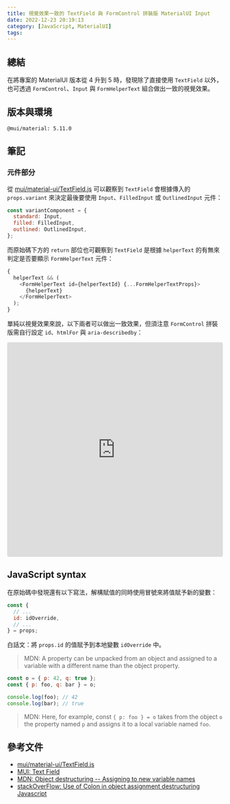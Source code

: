 ```yaml
---
title: 視覺效果一致的 TextField 與 FormControl 拼裝版 MaterialUI Input
date: 2022-12-23 20:19:13
category: [JavaScript, MaterialUI]
tags:
---
```


## 總結

在將專案的 MaterialUI 版本從 4 升到 5 時，發現除了直接使用 `TextField` 以外，也可透過 `FormControl`、`Input` 與 `FormHelperText` 組合做出一致的視覺效果。

## 版本與環境

```text
@mui/material: 5.11.0
```

## 筆記

### 元件部分

從 [mui/material-ui/TextField.js](https://github.com/mui/material-ui/blob/master/packages/mui-material/src/TextField/TextField.js) 可以觀察到 `TextField` 會根據傳入的 `props.variant` 來決定最後要使用 `Input`、`FilledInput` 或 `OutlinedInput` 元件：

```js
const variantComponent = {
  standard: Input,
  filled: FilledInput,
  outlined: OutlinedInput,
};
```

而原始碼下方的 `return` 部位也可觀察到 `TextField` 是根據 `helperText` 的有無來判定是否要顯示 `FormHelperText` 元件：

```js
{
  helperText && (
    <FormHelperText id={helperTextId} {...FormHelperTextProps}>
      {helperText}
    </FormHelperText>
  );
}
```

單純以視覺效果來說，以下兩者可以做出一致效果，但須注意 `FormControl` 拼裝版需自行設定 `id`、`htmlFor` 與 `aria-describedby`：

<iframe
  src="https://codesandbox.io/embed/mui-textfield-input-formcontrol-hpbhqh?fontsize=14&hidenavigation=1&module=%2Fdemo.tsx&theme=dark"
  style="width:100%; height:500px; border:0; border-radius: 4px; overflow:hidden;"
  title="mui-TextField-Input-FormControl"
  allow="accelerometer; ambient-light-sensor; camera; encrypted-media; geolocation; gyroscope; hid; microphone; midi; payment; usb; vr; xr-spatial-tracking"
  sandbox="allow-forms allow-modals allow-popups allow-presentation allow-same-origin allow-scripts"
></iframe>

## JavaScript syntax

在原始碼中發現還有以下寫法，解構賦值的同時使用冒號來將值賦予新的變數：

```js
const {
  // ...
  id: idOverride,
  // ...
} = props;
```

白話文：將 `props.id` 的值賦予到本地變數 `idOverride` 中。

> MDN: A property can be unpacked from an object and assigned to a variable with a different name than the object property.

```js
const o = { p: 42, q: true };
const { p: foo, q: bar } = o;

console.log(foo); // 42
console.log(bar); // true
```

> MDN: Here, for example, const `{ p: foo } = o` takes from the object `o` the property named `p` and assigns it to a local variable named `foo`.

## 參考文件

- [mui/material-ui/TextField.js](https://github.com/mui/material-ui/blob/master/packages/mui-material/src/TextField/TextField.js)
- [MUI: Text Field](https://mui.com/material-ui/react-text-field/)
- [MDN: Object destructuring -- Assigning to new variable names](https://developer.mozilla.org/en-US/docs/Web/JavaScript/Reference/Operators/Destructuring_assignment#assigning_to_new_variable_names)
- [stackOverFlow: Use of Colon in object assignment destructuring Javascript](https://stackoverflow.com/questions/51959013/use-of-colon-in-object-assignment-destructuring-javascript)
